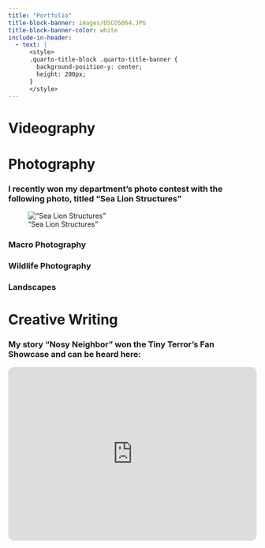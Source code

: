 ```yaml
---
title: "Portfolio"
title-block-banner: images/DSCO5064.JPG
title-block-banner-color: white
include-in-header:
  - text: |
      <style>
      .quarto-title-block .quarto-title-banner {
        background-position-y: center;
        height: 200px;
      }
      </style>
---
```


# Videography

# Photography
### I recently won my department's photo contest with the following photo, titled "Sea Lion Structures"
!["Sea Lion Structures"](img/DSC04265.JPG)

### Macro Photography

### Wildlife Photography 

### Landscapes


# Creative Writing

### My story "Nosy Neighbor" won the Tiny Terror's Fan Showcase and can be heard here: 

<iframe style="border-radius:12px" src="https://open.spotify.com/embed/episode/5WTwyEz3684Hn4aWEii8Um?utm_source=generator" width="100%" height="352" frameBorder="0" allowfullscreen="" allow="autoplay; clipboard-write; encrypted-media; fullscreen; picture-in-picture" loading="lazy"></iframe>